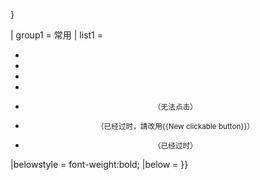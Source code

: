 {{Navbox
| name       = Button templates
| title      = 按钮模板
| tracking   = <includeonly>no</includeonly>
| bodyclass  = hlist
| state      = {{{state|{{{1|expanded}}}}}}

| group1     = 常用
| list1      = <div style="text-align: center;">
* {{tl|New clickable button}}
* {{tl|Clickable button 2}}
* {{tl|Branded button}}
* {{tl|OOUI menu}}
* {{tl|Button}}<small>（无法点击）</small>
* {{tl|Clickable button}}<small>（已经过时，請改用<nowiki>{{</nowiki>New clickable button<nowiki>}}</nowiki>）</small>
* {{tl|Blue button}}<small>（已经过时）</small>
</div>

|belowstyle = font-weight:bold;
|below = 
}}<noinclude>

{{Documentation}}
<!-- PLEASE ADD THIS TEMPLATE'S CATEGORIES TO THE /doc SUBPAGE, THANKS -->
</noinclude>